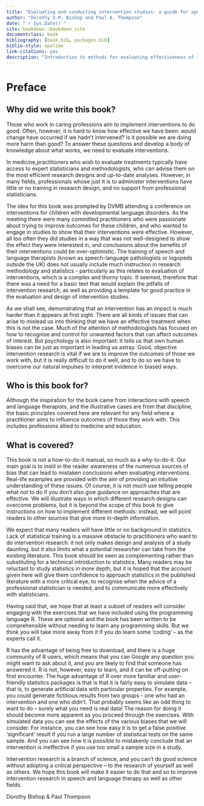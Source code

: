 ```yaml
--- 
title: "Evaluating and conducting intervention studies: a guide for speech and language therapists"
author: "Dorothy V.M. Bishop and Paul A. Thompson"
date: "`r Sys.Date()`"
site: bookdown::bookdown_site
documentclass: book
bibliography: [book.bib, packages.bib]
biblio-style: apalike
link-citations: yes
description: "Introduction to methods for evaluating effectiveness of interventions in medical related fields"
---
```


# Preface {-}

## Why did we write this book? {-}

Those who work in caring professions aim to implement interventions to do good. Often, however, it is hard to know how effective we have been: would change have occurred if we hadn't intervened? Is it possible we are doing more harm than good? To answer these questions and develop a body of knowledge about what works, we need to evaluate interventions.  

In medicine,practitioners who wish to evaluate treatments typically have access to expert statisticians and methodologists, who can advise them on the most efficient research designs and up-to-date analyses. However, in many fields, professionals whose just it is to administer interventions have little or no training in research design, and no support from professional statisticians. 

The idea for this book was prompted by DVMB attending a conference on interventions for children with developmental language disorders. As the meeting there were many committed practitioners who were passionate about trying to improve outcomes for these children, and who wanted to engage in studies to show that their interventions were effective. However, all too often they did studies in a way that was not well-designed to show the effect they were interested in, and conclusions about the benefits of their interventions could be over-optimistic. The training of speech and language therapists (known as speech-language pathologists or logopeds outside the UK) does not usually include much instruction in research methodology and statistics - particularly as this relates to evaluation of interventions, which is a complex and thorny topic. It seemed, therefore that there was a need for a basic text that would explain the pitfalls of intervention research, as well as providing a template for good practice in the evaluation and design of intervention studies.

As we shall see, demonstrating that an intervention has an impact is much harder than it appears at first sight. There are all kinds of issues that can arise to mislead us into thinking that we have an effective treatment when this is not the case. Much of the attention of methodologists has focused on how to recognise and control for unwanted factors that can affect outcomes of interest. But psychology is also important: it tells us that own human biases can be just as important in leading us astray. Good, objective intervention research is vital if we are to improve the outcomes of those we work with, but it is really difficult to do it well, and to do so we have to overcome our natural impulses to interpret evidence in biased ways.

## Who is this book for? {-}

Although the inspiration for the book came from interactions with speech and language therapists, and the illustrative cases are from that discipline, the basic principles covered here are relevant for any field where a practitioner aims to influence outcomes of those they work with. This includes professions allied to medicine and education.

## What is covered? {-}

This book is not a how-to-do-it manual, so much as a why-to-do-it. Our main goal is to instil in the reader awareness of the numerous sources of bias that can lead to mistaken conclusions when evaluating interventions. Real-life examples are provided with the aim of providing an intuitive understanding of these issues. Of course, it is not much use telling people what _not_ to do if you don't also give guidance on approaches that are effective. We will illustrate ways in which different research designs can overcome problems, but it is beyond the scope of this book to give instructions on how to implement different methods: instead, we will point readers to other sources that give more in-depth information. 

We expect that many readers will have little or no background in statistics. Lack of statistical training is a massive obstacle to practitioners who want to do intervention research: it not only makes design and analysis of a study daunting, but it also limits what a potential researcher can take from the existing literature. This book should be seen as complementing rather than substituting for a technical introduction to statistics. Many readers may be reluctant to study statistics in more depth, but it is hoped that the account given here will give them confidence to approach statistics in the published literature with a more critical eye, to recognise when the advice of a professional statistician is needed, and to communicate more effectively with statisticians.

Having said that, we hope that at least a subset of readers will consider engaging with the exercises that we have included using the programming language R. These are optional and the book has been written to be comprehensible without needing to learn any programming skills. But we think you will take more away from it if you do learn some 'coding' – as the experts call it.

R has the advantage of being free to download, and there is a huge community of R users, which means that you can Google any question you might want to ask about it, and you are likely to find that someone has answered it. R is not, however, easy to learn, and it can be off-putting on first encounter. The huge advantage of R over more familiar and user-friendly statistics packages is that is that it is fairly easy to simulate data – that is, to generate artificial data with particular properties. For example, you could generate fictitious results from two groups  - one who had an intervention and one who didn't. That probably seems like an odd thing to want to do – surely what you need is real data! The reason for doing it should become more apparent as you proceed through the exercises. With simulated data you can see the effects of the various biases that we will consider.  For instance, you can see how easy it is to get a false positive 'significant' result if you run a large number of statistical tests on the same sample. And you can see how it is possible to mistakenly conclude that an intervention is ineffective if you use too small a sample size in a study. 

Intervention research is a branch of science, and you can't do good science without adopting a critical perspective – to the research of yourself as well as others. We hope this book will make it easier to do that and so to improve intervention research in speech and language therapy as well as other fields. 

Dorothy Bishop \& Paul Thompson
